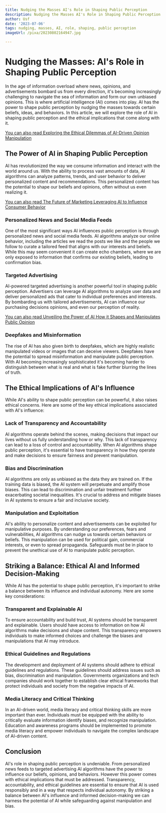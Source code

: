 ```yaml
---
title: Nudging the Masses AI's Role in Shaping Public Perception
description: Nudging the Masses AI's Role in Shaping Public Perception
author: Usf
date: '2023-07-06'
tags: nudging, masses, AI, role, shaping, public perception
imageUrl: /pixa/20230802164947.jpg

---
```

#  Nudging the  Masses: AI's Role in Shaping Public Perception

In the age of information overload  where news, opinions, and  advertisements bombard us from every direction, it's becoming increasingly challenging to navigate the sea of information and form our  own unbiased  opinions. This is where artificial intelligence (AI) comes into play. AI has the power to shape public  perception by nudging the masses towards certain beliefs,  ideas, and behaviors. In this article, we  will explore the role  of AI  in  shaping public perception and the  ethical implications that  come along with  it.

[You  can also read Exploring the Ethical Dilemmas of  AI-Driven Opinion  Manipulation](Exploring%20the%20Ethical%20Dilemmas%20of%20AI-Driven%20Opinion%20Manipulation)


## The Power of AI in Shaping Public Perception

AI has revolutionized the way we consume information and interact with the  world around us. With the ability to process vast amounts of data,  AI algorithms can analyze patterns,  trends, and user behavior to deliver personalized content and  recommendations. This personalized content has the potential to shape our beliefs and opinions, often without us even realizing it.

[You can also read The Future of Marketing Leveraging  AI to Influence Consumer Behavior](The%20Future%20of%20Marketing%20Leveraging%20AI%20to%20Influence%20Consumer%20Behavior)


### Personalized News and Social Media Feeds

One of the most significant ways AI influences public  perception is through personalized  news and social media feeds. AI algorithms analyze our  online behavior, including  the articles we read the posts we like and the people we follow to curate a tailored feed that aligns with our interests and beliefs. While this may seem convenient it can create echo  chambers, where we are only exposed to information that confirms our existing beliefs, leading to confirmation  bias.

### Targeted Advertising

AI-powered targeted advertising is another powerful tool in shaping public perception. Advertisers can leverage AI algorithms to analyze user data and deliver personalized ads that cater to individual preferences and interests. By bombarding us with tailored advertisements, AI can influence our purchasing decisions opinions, and even our  perception  of  reality.

[You can also read Unveiling the Power of AI How it Shapes  and Manipulates Public Opinion](Unveiling%20the%20Power%20of%20AI%20How%20it%20Shapes%20and%20Manipulates%20Public%20Opinion)


###  Deepfakes and Misinformation

The rise of AI has also  given birth to deepfakes, which are highly realistic manipulated videos or images that can deceive viewers. Deepfakes have the potential to spread misinformation and manipulate public perception. With  AI becoming increasingly sophisticated  it's becoming harder to distinguish between what is  real and what is fake further blurring the lines of truth.

## The Ethical Implications of AI's Influence

While  AI's ability to shape  public perception can be  powerful, it also raises ethical  concerns. Here are some of the key ethical implications associated with AI's influence:

### Lack of  Transparency  and Accountability

AI algorithms operate behind  the scenes, making decisions that impact our lives without us fully  understanding how or why. This lack of transparency can lead to a loss of control and  accountability. When AI  algorithms shape public perception, it's essential to have  transparency in how they  operate and make  decisions to ensure fairness and prevent manipulation.

###  Bias and Discrimination

AI algorithms are only as unbiased as the data they are trained on. If the training data is biased, the AI system will  perpetuate and amplify those biases. This can lead to  discrimination and unfair treatment further exacerbating societal inequalities. It's crucial to address and  mitigate biases in AI systems to ensure a fair and inclusive society.

### Manipulation and Exploitation

AI's ability  to personalize content and advertisements can be exploited for  manipulative  purposes. By understanding our preferences, fears and vulnerabilities, AI algorithms can  nudge us towards  certain behaviors or beliefs. This manipulation can be used for political gain, commercial interests, or even  to spread propaganda. Safeguards must be in place to prevent the unethical use of AI to manipulate public  perception.

## Striking a Balance:  Ethical AI  and Informed Decision-Making

While AI has the potential to  shape public perception, it's important to strike a  balance between its influence  and individual autonomy. Here  are some key  considerations:

### Transparent and Explainable AI

To  ensure accountability and build trust, AI systems should be transparent and explainable. Users should have access to information  on  how AI algorithms make decisions and  shape  content. This transparency empowers individuals to make informed choices and challenge the biases and manipulations that AI  may introduce.

### Ethical Guidelines and Regulations

The development and deployment of AI systems should adhere to ethical guidelines and regulations. These guidelines should address issues such as bias, discrimination and manipulation. Governments organizations and tech  companies should work  together to  establish clear ethical frameworks that protect individuals and society from the negative impacts of AI.

### Media Literacy and Critical Thinking

In an  AI-driven world, media literacy and critical thinking skills  are more important than ever. Individuals must be equipped with the  ability to critically evaluate information identify biases, and recognize  manipulation.  Education and awareness programs should be implemented to promote media literacy and empower individuals to navigate the complex landscape of AI-driven content.

## Conclusion

AI's role  in shaping public perception is undeniable. From personalized news feeds to targeted advertising AI algorithms have the power to influence our beliefs, opinions, and behaviors. However this power comes with ethical implications that must be addressed. Transparency, accountability, and ethical guidelines are essential to ensure that AI is used responsibly  and in a way  that respects individual autonomy. By striking a balance between AI's influence and informed decision-making we can harness the potential of AI while safeguarding against manipulation  and bias.
